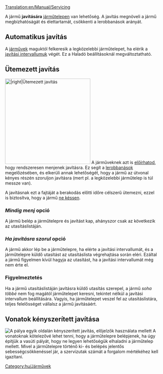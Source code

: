 [[Translation:en/Manual/Servicing]]

A jármű '''javítására''' [[hu/Manual/Járműtelepek|járműtelepen]] van lehetőség. A javítás megnöveli a jármű megbízhatóságát és élettartamát, csökkenti a lerobbanások arányát.

==Automatikus javítás==
A [[hu/Manual/Járművek|járművek]] maguktól felkeresik a legközelebbi járműtelepet, ha elérik a [[hu/Haladó beállítás/Járművek#javitas|javítási intervallumuk]] végét. Ez a Haladó beállításoknál megváltoztatható.

==Ütemezett javítás==
[[File:en/Scheduled servicing.png|thumb|280px||right|Ütemezett javítás]] A járműveknek azt is [[hu/Manual/Utasítások#allomasi-eloirasok|előírhatod]], hogy rendszeresen menjenek javításra. Ez segít a [[hu/Archive/Manual/Lerobbanások|lerobbanások]] megelőzésében, és elkerüli annak lehetőségét, hogy a jármű az útvonal kényes részén szoruljon javításra (mert pl. a legközelebbi járműtelep is túl messze van).

A javításnak ezt a fajtáját a berakodás előtti időre célszerű ütemezni, ezzel is biztosítva, hogy a jármű [[hu/Manual/Game Mechanics/Main Page#a-szallitas-kifizetese|ne késsen]].

=== ''Mindig menj'' opció ===
A jármű belép a járműtelepre és javítást kap, ahányszor csak az következik az utasításlistáján.

=== ''Ha javításra szorul'' opció ===
A jármű akkor lép be a járműtelepre, ha elérte a javítási intervallumát, és a járműtelepre küldő utasítást az utasításlista végrehajtása során eléri. Ezáltal a jármű figyelmen kívül hagyja az utasítást, ha a javítási intervallumát még nem érte el.

=== Figyelmeztetés ===

Ha a jármű utasításlistáján javításra küldő utasítás szerepel, a jármű ''soha többé'' nem fog magától járműtelepet keresni, tekintet nélkül a javítási intervallum beállítására. Vagyis, ha járműtelepet veszel fel az utasításlistára, teljes felelősséget vállalsz a jármű javításáért.

== Vonatok kényszerített javítása ==
[[File:en/Forced servicing.png|thumb|right|A pálya egyik oldalán kényszerített javítás, [[hu/Manual/Jelzők#elojelzok|előjelzők]] használata mellett]]
A vonatoknak kötelezővé lehet tenni, hogy a járműtelepre belépjenek, ha úgy építjük a vasúti pályát, hogy ne legyen lehetőségük elhaladni a járműtelep mellett. Mivel a járműtelepre történő ki- és belépés jelentős sebességcsökkenéssel jár, a szervizutak számát a forgalom mértékéhez kell igazítani. 

[[Category:hu/Járművek]]